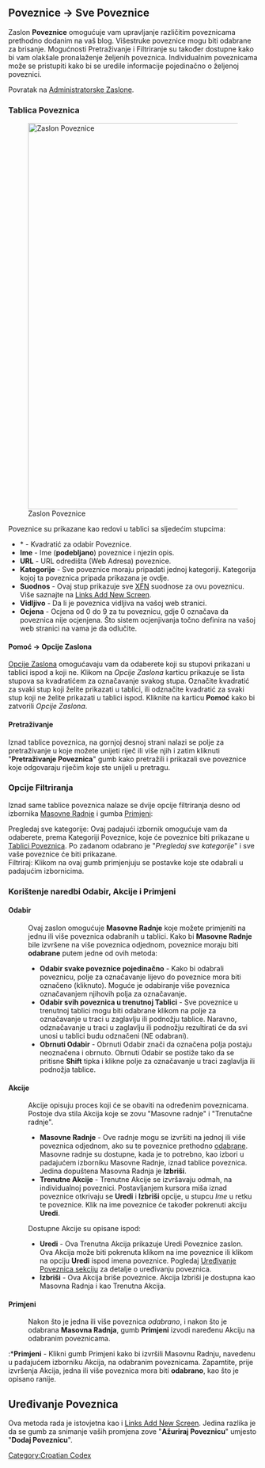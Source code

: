 {{Languages|
{{en|Links Edit SubPanel}}
{{hr|Zaslon Poveznice}}
{{ja|Links Edit SubPanel}}
{{pt-br|Sub-Painel Links}}
}}
==Poveznice &rarr; Sve Poveznice==

Zaslon '''Poveznice''' omogućuje vam upravljanje različitim poveznicama prethodno dodanim na vaš blog. Višestruke poveznice mogu biti odabrane za brisanje. Mogućnosti Pretraživanje i Filtriranje su također dostupne kako bi vam olakšale pronalaženje željenih poveznica. Individualnim poveznicama može se pristupiti kako bi se uredile informacije pojedinačno o željenoj poveznici.


Povratak na [[Administratorske Zaslone]].


===Tablica Poveznica===

[[Image:zaslon-poveznice.png|780px|Zaslon Poveznice]]

Poveznice su prikazane kao redovi u tablici sa sljedećim stupcima:
*<nowiki>*</nowiki> - Kvadratić za odabir Poveznice.
*'''Ime''' - Ime ('''podebljano''') poveznice i njezin opis.
*'''URL''' - URL odredišta (Web Adresa) poveznice.
*'''Kategorije''' - Sve poveznice moraju pripadati jednoj kategoriji. Kategorija kojoj ta poveznica pripada prikazana je ovdje.
*'''Suodnos''' - Ovaj stup prikazuje sve [http://gmpg.org/xfn/ XFN] suodnose za ovu poveznicu. Više saznajte na [[Links_Add_New_Screen#Link_Relationship_.28XFN.29|Links Add New Screen]].
*'''Vidljivo''' - Da li je poveznica vidljiva na vašoj web stranici.
*'''Ocjena''' - Ocjena od 0 do 9 za tu poveznicu, gdje 0 označava da poveznica nije ocjenjena. Što sistem ocjenjivanja točno definira na vašoj web stranici na vama je da odlučite.

====Pomoć &rarr; Opcije Zaslona====
[[Administration_Screens#Screen_Options|Opcije Zaslona]] omogućavaju vam da odaberete koji su stupovi prikazani u tablici ispod a koji ne. Klikom na ''Opcije Zaslona'' karticu prikazuje se lista stupova sa kvadratićem za označavanje svakog stupa. Označite kvadratić za svaki stup koji želite prikazati u tablici, ili odznačite kvadratić za svaki stup koji ne želite prikazati u tablici ispod. Kliknite na karticu '''Pomoć''' kako bi zatvorili ''Opcije Zaslona''.

====Pretraživanje====
Iznad tablice poveznica, na gornjoj desnoj strani nalazi se polje za pretraživanje u koje možete unijeti riječ ili više njih i zatim kliknuti "'''Pretraživanje Poveznica'''" gumb kako pretražili i prikazali sve poveznice koje odgovaraju riječim koje ste unijeli u pretragu.

===Opcije Filtriranja===

Iznad same tablice poveznica nalaze se dvije opcije filtriranja desno od izbornika [[#Akcije|Masovne Radnje]] i gumba [[#Primjeni|Primjeni]]:

;Pregledaj sve kategorije:  Ovaj padajući izbornik omogućuje vam da odaberete, prema Kategoriji Poveznice, koje će poveznice biti prikazane u  [[#Tablica Poveznica|Tablici Poveznica]]. Po zadanom odabrano je "''Pregledaj sve kategorije''" i sve vaše poveznice će biti prikazane.
;Filtriraj: Klikom na ovaj gumb primjenjuju se postavke koje ste odabrali u padajućim izbornicima.

===Korištenje naredbi Odabir, Akcije i Primjeni===
====Odabir====
:Ovaj zaslon omogućuje '''Masovne Radnje''' koje možete primjeniti na jednu ili više poveznica odabranih u tablici. Kako bi '''Masovne Radnje''' bile izvršene na više poveznica odjednom, poveznice moraju biti '''odabrane''' putem jedne od ovih metoda:
:*'''Odabir svake poveznice pojedinačno''' - Kako bi odabrali poveznicu, polje za označavanje lijevo do poveznice mora biti označeno (kliknuto). Moguće je odabiranje više poveznica označavanjem njihovih polja za označavanje.
:*'''Odabir svih poveznica u trenutnoj Tablici''' - Sve poveznice u trenutnoj tablici mogu biti odabrane klikom na polje za označavanje u traci u zaglavlju ili podnožju tablice. Naravno, odznačavanje u traci u zaglavlju ili podnožju rezultirati će da svi unosi u tablici budu odznačeni (NE odabrani).
:*'''Obrnuti Odabir''' - Obrnuti Odabir znači da označena polja postaju neoznačena i obrnuto. Obrnuti Odabir se postiže tako da se pritisne '''Shift''' tipka i klikne polje za označavanje u traci zaglavlja ili podnožja tablice.

====Akcije====
:Akcije opisuju proces koji će se obaviti na određenim poveznicama. Postoje dva stila Akcija koje se zovu "Masovne radnje" i "Trenutačne radnje".
:*'''Masovne Radnje''' - Ove radnje mogu se izvršiti na jednoj ili više poveznica odjednom, ako su te poveznice prethodno [[#Odabir|odabrane]]. Masovne radnje su dostupne, kada je to potrebno, kao izbori u padajućem izborniku Masovne Radnje, iznad tablice poveznica. Jedina dopuštena Masovna Radnja je '''Izbriši'''.
:*'''Trenutne Akcije''' - Trenutne Akcije se izvršavaju odmah, na individualnoj poveznici. Postavljanjem kursora miša iznad poveznice otkrivaju se '''Uredi''' i '''Izbriši''' opcije, u stupcu ''Ime'' u retku te poveznice. Klik na ime poveznice će također pokrenuti akciju '''Uredi'''.

:Dostupne Akcije su opisane ispod: 
:*'''Uredi''' - Ova Trenutna Akcija prikazuje Uredi Poveznice zaslon. Ova Akcija može biti pokrenuta klikom na ime poveznice ili klikom na opciju '''Uredi''' ispod imena poveznice. Pogledaj [[#Uređivanje Poveznica|Uređivanje Poveznica sekciju]] za detalje o uređivanju poveznica.
:*'''Izbriši''' - Ova Akcija briše poveznice. Akcija Izbriši je dostupna kao Masovna Radnja i kao Trenutna Akcija.

====Primjeni====
:Nakon što je jedna ili više poveznica ''odabrano'', i nakon što je odabrana '''Masovna Radnja''', gumb '''Primjeni''' izvodi naređenu Akciju na odabranim poveznicama.

:*'''Primjeni''' - Klikni gumb Primjeni kako bi izvršili Masovnu Radnju, navedenu u padajućem izborniku Akcija, na odabranim poveznicama. Zapamtite, prije izvršenja Akcija, jedna ili više poveznica mora biti '''odabrano''', kao što je opisano ranije.

==Uređivanje Poveznica==

Ova metoda rada je istovjetna kao i [[Links Add New Screen]]. Jedina razlika je da se gumb za snimanje vaših promjena zove "'''Ažuriraj Poveznicu'''" umjesto "'''Dodaj Poveznicu'''".

{{Administration Screens Footer}}

[[Category:Croatian Codex]]